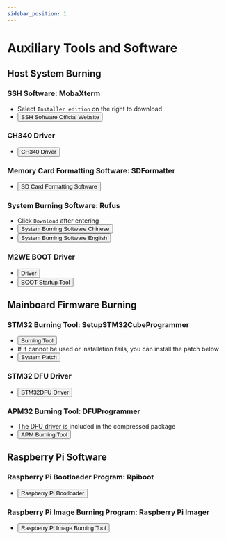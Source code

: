 ```yaml
---
sidebar_position: 1
---
```




# Auxiliary Tools and Software

## **Host System Burning**

### SSH Software: MobaXterm
* Select `Installer edition` on the right to download
* <Button variant="contained" disableElevation component="a" rel="noopener" href="https://mobaxterm.mobatek.net/download-home-edition.html">SSH Software Official Website</Button>

### CH340 Driver
* <Button variant="contained" disableElevation component="a" rel="noopener" href="https://cdn.mellow.klipper.cn/EXE/CH340.zip">CH340 Driver</Button>

### Memory Card Formatting Software: SDFormatter
* <Button variant="contained" disableElevation component="a" rel="noopener" href="https://www.waveshare.net/w/upload/d/d7/Panasonic_SDFormatter.zip">SD Card Formatting Software</Button>

### System Burning Software: Rufus
* Click `Download` after entering
* <Button variant="contained" disableElevation component="a" rel="noopener" href="https://rufus.ie/zh/#download">System Burning Software Chinese</Button>
* <Button variant="contained" disableElevation component="a" rel="noopener" href="https://rufus.ie/en/#download">System Burning Software English</Button>

### M2WE BOOT Driver
* <Button variant="contained" disableElevation component="a" rel="noopener" href="https://cdn.mellow.klipper.cn/Utils/zadig-2.7.exe">Driver</Button>
* <Button variant="contained" disableElevation component="a" rel="noopener" href="https://cdn.mellow.klipper.cn/Utils/FLY-BOOT-Setup.msi">BOOT Startup Tool</Button>

## **Mainboard Firmware Burning**

### STM32 Burning Tool: SetupSTM32CubeProgrammer
* <Button variant="contained" disableElevation component="a" rel="noopener" href="https://cdn.mellow.klipper.cn/EXE/SetupSTM32CubeProgrammer_win64.zip">Burning Tool</Button>
* If it cannot be used or installation fails, you can install the patch below
* <Button variant="contained" disableElevation component="a" rel="noopener" href="https://cdn.mellow.klipper.cn/EXE/%E5%BE%AE%E8%BD%AF%E5%B8%B8%E7%94%A8%E8%BF%90%E8%A1%8C%E5%BA%93%E5%90%88%E9%9B%86.zip">System Patch</Button>

### STM32 DFU Driver
* <Button variant="contained" disableElevation component="a" rel="noopener" href="https://cdn.mellow.klipper.cn/EXE/STM32DFU.zip">STM32DFU Driver</Button>

### APM32 Burning Tool: DFUProgrammer
* The DFU driver is included in the compressed package
* <Button variant="contained" disableElevation component="a" rel="noopener" href="https://cdn.mellow.klipper.cn/EXE/DFUProgrammer.zip">APM Burning Tool</Button>

## **Raspberry Pi Software**

### Raspberry Pi Bootloader Program: Rpiboot
* <Button variant="contained" disableElevation component="a" rel="noopener" href="https://files.waveshare.net/wiki/w/upload/f/f3/Rpiboot_setup.zip">Raspberry Pi Bootloader</Button>

### Raspberry Pi Image Burning Program: Raspberry Pi Imager
* <Button variant="contained" disableElevation component="a" rel="noopener" href="https://www.raspberrypi.com/software/">Raspberry Pi Image Burning Tool</Button>
